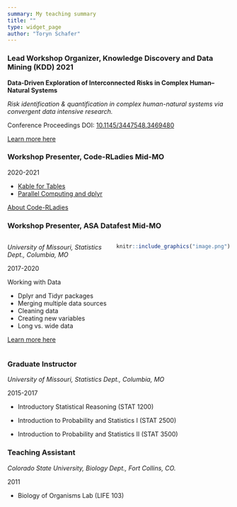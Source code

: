 ```yaml
---
summary: My teaching summary
title: ""
type: widget_page
author: "Toryn Schafer"
---
```


### Lead Workshop Organizer, Knowledge Discovery and Data Mining (KDD) 2021

**Data-Driven Exploration of Interconnected Risks in Complex Human–Natural Systems**

*Risk identification & quantification in complex human-natural systems via convergent data intensive research.*

Conference Proceedings DOI: [10.1145/3447548.3469480](https://doi.org/10.1145/3447548.3469480)

[Learn more here](https://sites.google.com/view/prism-prj/kdd-2021-workshop)

### Workshop Presenter, Code-RLadies Mid-MO

2020-2021

- [Kable for Tables](https://www.meetup.com/rladies-mid-mo/events/274537983/)
- [Parallel Computing and dplyr](https://www.meetup.com/rladies-mid-mo/events/269931968/)

[About Code-RLadies](https://code-rladies.github.io)



### Workshop Presenter, ASA Datafest Mid-MO

:::: {style="display: flex;"}

::: {}

*University of Missouri, Statistics Dept., Columbia, MO*  

2017-2020

Working with Data

- Dplyr and Tidyr packages
- Merging multiple data sources
- Cleaning data
- Creating new variables
- Long vs. wide data

[Learn more here](https://datafest.stat.missouri.edu/about.html)

:::

::: {}

```r
knitr::include_graphics("image.png")
```

:::

::::

### Graduate Instructor

*University of Missouri, Statistics Dept., Columbia, MO* 

2015-2017

-   Introductory Statistical Reasoning (STAT 1200)

-   Introduction to Probability and Statistics I (STAT 2500)

-   Introduction to Probability and Statistics II (STAT 3500)

### Teaching Assistant

*Colorado State University, Biology Dept., Fort Collins, CO.*

2011

-   Biology of Organisms Lab (LIFE 103)
